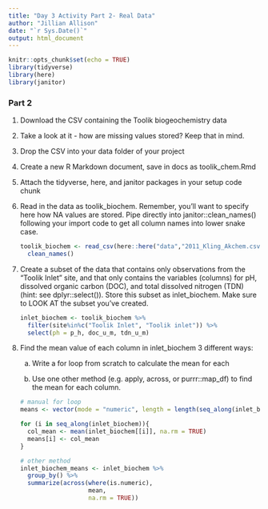 ```yaml
---
title: "Day 3 Activity Part 2- Real Data"
author: "Jillian Allison"
date: "`r Sys.Date()`"
output: html_document
---
```


```r
knitr::opts_chunk$set(echo = TRUE)
library(tidyverse)
library(here)
library(janitor)
```

### Part 2

1.  Download the CSV containing the Toolik biogeochemistry data

2.  Take a look at it - how are missing values stored? Keep that in mind.

3.  Drop the CSV into your data folder of your project

4.  Create a new R Markdown document, save in docs as toolik_chem.Rmd

5.  Attach the tidyverse, here, and janitor packages in your setup code chunk

6.  Read in the data as toolik_biochem. Remember, you'll want to specify here how NA values are stored. Pipe directly into janitor::clean_names() following your import code to get all column names into lower snake case.

    ```r
    toolik_biochem <- read_csv(here::here("data","2011_Kling_Akchem.csv"), na = ".") %>% 
      clean_names() 
    ```

7.  Create a subset of the data that contains only observations from the "Toolik Inlet" site, and that only contains the variables (columns) for pH, dissolved organic carbon (DOC), and total dissolved nitrogen (TDN) (hint: see dplyr::select()). Store this subset as inlet_biochem. Make sure to LOOK AT the subset you've created.

    ```r
    inlet_biochem <- toolik_biochem %>% 
      filter(site%in%c("Toolik Inlet", "Toolik inlet")) %>% 
      select(ph = p_h, doc_u_m, tdn_u_m)
    ```

8.  Find the mean value of each column in inlet_biochem 3 different ways:

    a) Write a for loop from scratch to calculate the mean for each

    b) Use one other method (e.g. apply, across, or purrr::map_df) to find the mean for each column.

    ```r
    # manual for loop
    means <- vector(mode = "numeric", length = length(seq_along(inlet_biochem)))

    for (i in seq_along(inlet_biochem)){
      col_mean <- mean(inlet_biochem[[i]], na.rm = TRUE)
      means[i] <- col_mean 
    }

    # other method 
    inlet_biochem_means <- inlet_biochem %>%
      group_by() %>% 
      summarize(across(where(is.numeric), 
                       mean, 
                       na.rm = TRUE))
    ```
